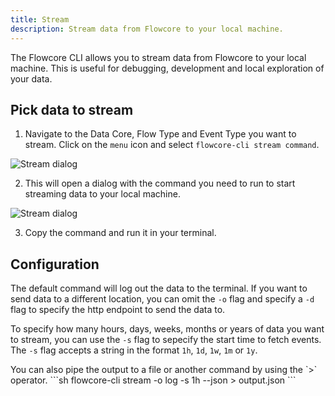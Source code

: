 ```yaml
---
title: Stream
description: Stream data from Flowcore to your local machine.
---
```



The Flowcore CLI allows you to stream data from Flowcore to your local machine. This is useful for debugging, development
and local exploration of your data.

## Pick data to stream

1. Navigate to the Data Core, Flow Type and Event Type you want to stream. Click on the `menu` icon and select
`flowcore-cli stream command`.
<Image src={StreamCommand} alt="Stream dialog" />

2. This will open a dialog with the command you need to run to start streaming data to your local machine.
<Image src={StreamDialog} alt="Stream dialog" />

3. Copy the command and run it in your terminal.

## Configuration

The default command will log out the data to the terminal. If you want to send data to a different location, you can omit
the `-o` flag and specify a `-d` flag to specify the http endpoint to send the data to.

To specify how many hours, days, weeks, months or years of data you want to stream, you can use the `-s` flag to sepecify
the start time to fetch events. The `-s` flag accepts a string in the format `1h`, `1d`, `1w`, `1m` or `1y`.

<Card title="JSON" icon="document">
    You can also pipe the output to a file or another command by using the `>` operator.
    ```sh
    flowcore-cli stream <stream url> -o log -s 1h --json > output.json
    ```
</Card>